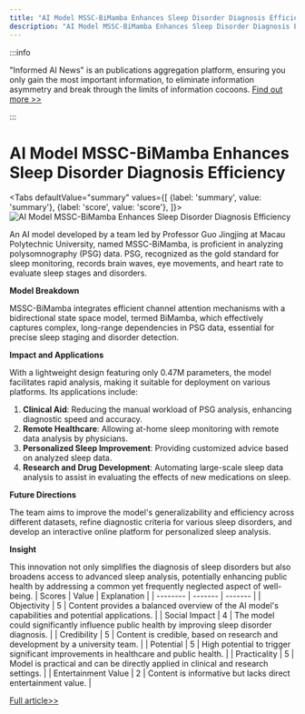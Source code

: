 ```yaml
---
title: "AI Model MSSC-BiMamba Enhances Sleep Disorder Diagnosis Efficiency"
description: "AI Model MSSC-BiMamba Enhances Sleep Disorder Diagnosis Efficiency"
---
```



:::info

"Informed AI News" is an publications aggregation platform, ensuring you only gain the most important information, to eliminate information asymmetry and break through the limits of information cocoons.  [Find out more >>](/)

:::

# AI Model MSSC-BiMamba Enhances Sleep Disorder Diagnosis Efficiency


<Tabs
	defaultValue="summary"
	values={[
	{label: 'summary', value: 'summary'},
	{label: 'score', value: 'score'},
]}>
<TabItem value="summary">
<img
  src="https://image.informedainews.com/2024/06/10/Ar-CUF-1717983384-0.jpg"
  alt="AI Model MSSC-BiMamba Enhances Sleep Disorder Diagnosis Efficiency"
/>



An AI model developed by a team led by Professor Guo Jingjing at Macau Polytechnic University, named MSSC-BiMamba, is proficient in analyzing polysomnography (PSG) data. PSG, recognized as the gold standard for sleep monitoring, records brain waves, eye movements, and heart rate to evaluate sleep stages and disorders.

**Model Breakdown**

MSSC-BiMamba integrates efficient channel attention mechanisms with a bidirectional state space model, termed BiMamba, which effectively captures complex, long-range dependencies in PSG data, essential for precise sleep staging and disorder detection.

**Impact and Applications**

With a lightweight design featuring only 0.47M parameters, the model facilitates rapid analysis, making it suitable for deployment on various platforms. Its applications include:
1. **Clinical Aid**: Reducing the manual workload of PSG analysis, enhancing diagnostic speed and accuracy.
2. **Remote Healthcare**: Allowing at-home sleep monitoring with remote data analysis by physicians.
3. **Personalized Sleep Improvement**: Providing customized advice based on analyzed sleep data.
4. **Research and Drug Development**: Automating large-scale sleep data analysis to assist in evaluating the effects of new medications on sleep.

**Future Directions**

The team aims to improve the model's generalizability and efficiency across different datasets, refine diagnostic criteria for various sleep disorders, and develop an interactive online platform for personalized sleep analysis.

**Insight**

This innovation not only simplifies the diagnosis of sleep disorders but also broadens access to advanced sleep analysis, potentially enhancing public health by addressing a common yet frequently neglected aspect of well-being.
</TabItem>
<TabItem value="score">
	| Scores     | Value   | Explanation |
	| -------- | ------- | ------- |
	| Objectivity  | 5    | Content provides a balanced overview of the AI model's capabilities and potential applications.    |
	| Social Impact | 4     | The model could significantly influence public health by improving sleep disorder diagnosis.    |
	| Credibility    | 5    | Content is credible, based on research and development by a university team.    |
	| Potential    | 5    | High potential to trigger significant improvements in healthcare and public health.    |
	| Practicality    | 5    | Model is practical and can be directly applied in clinical and research settings.    |
	| Entertainment Value    | 2    | Content is informative but lacks direct entertainment value.    |
</TabItem>
</Tabs>

[Full article>>](https://www.mittrchina.com/news/detail/13405)
